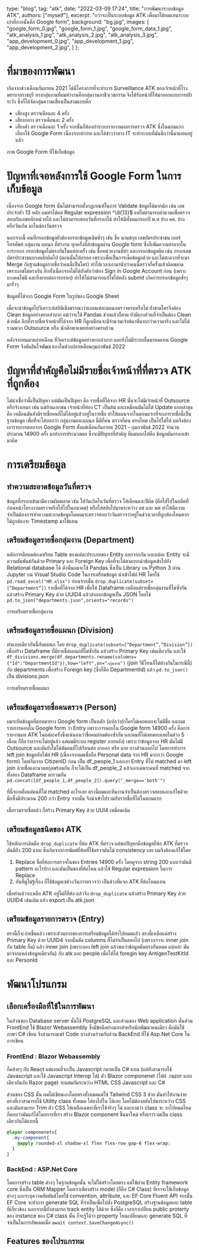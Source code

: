 
  type: "blog",
  tag: "atk",
  date: "2022-03-09 17:24",
  title: "การพัฒนาระบบข้อมูล ATK",
  authors: ["myself"],
  excerpt: "กว่าจะเป็นระบบข้อมูล ATK เพื่อมาใช้ทดแทนระบบเก่าที่กากนั้นคือ Google form",
  background: "bg.jpg",
  images: [
    "google_form_0.jpg",
    "google_form_1.jpg",
    "google_form_data_1.jpg",
    "atk_analysis_1.jpg",
    "atk_analysis_2.jpg",
    "atk_analysis_3.jpg",
    "app_development_0.jpg",
    "app_development_1.jpg",
    "app_development_2.jpg",
  ]
};

# ที่มาของการพัฒนา

เกิดจากช่วงเดือนกันยายน 2021 ได้มีโครงการที่จะทำการ Surveillance ATK ของเจ้าหน้าที่โรงพยาบาลราชบุรี ทางกลุ่มงานที่ผมทำงานคือกลุ่มงานอาชีวเวชกรรม จึงได้รับหน้าที่ให้มาออกแบบการเฝ้าระวัง
ซึ่งก็ได้จัดกลุ่มความเสี่ยงเป็นสามแบบคือ

- เสี่ยงสูง ตรวจเดือนละ 4 ครั้ง
- เสี่ยงกลาง ตรวจเดือนละ 2 ครั้ง
- เสี่ยงต่ำ ตรวจเดือนละ 1 ครั้ง
  จากนั้นก็ต้องทำระบบรายงานผลการตรวจ ATK ซึ่งในตอนแรกเลือกใช้ Google Form เนื่องจากทำง่าย และได้ข่าวว่าทาง IT จะทำระบบที่มันดีกว่านี้มาแทนอยู่แล้ว

<div className="image-container">
  <GatsbyImage
    image={props.images[0].childImageSharp.gatsbyImageData}
    alt="poster"
  />
  <GatsbyImage
    image={props.images[1].childImageSharp.gatsbyImageData}
    alt="poster"
  />
  <div>ภาพ Google Form ที่ใช้เก็บข้อมูล</div>
</div>

# ปัญหาที่เจอหลังการใช้ Google Form ในการเก็บข้อมูล

เนื่องจาก Google form นั้นไม่สามารถตั้งกฎเกณฑ์ในการ Validate ข้อมูลได้มากนัก เช่น เลขประจำตัว 13 หลัก ผมทำได้แค่ Regular expression ^\d{13}$ แต่ไม่สามารถคำนวนเพื่อตรวจสอบกับเลขหลักหน่วยได้ และไม่สามารถสอบวันที่กรอกได้ ทำให้มีทั้งคนกรอกปี พ.ศ บ้าง คศ. บ้าง หรือวันเกิด มาในช่องวันตรวจ

นอกจากนี้ คนที่กรอกข้อมูลยังต้องกรอกข้อมูลเดิมซ้ำๆ เช่น ชื่อ นามสกุล เลขบัตรประชาชน เบอร์โทรศัพท์ กลุ่มงาน แผนก ที่ทำงาน ทุกครั้งที่ส่งข้อมูลผ่าน Google form ซึ่งก็เพิ่มความลำบากในการกรอก กรอกข้อมูลไม่ตรงกันในแต่ละครั้ง เช่น ชื่อหน่วยงานที่ทำ และกรอกข้อมูลผิด เช่น กรอกเลขบัตรประชาชนบางหลักผิดไป (ตอนนั้นให้กรอก เพราะเพื่อเป็นการเช็คข้อมูลด้วย และไม่สะดวกที่จะมา Merge กับฐานข้อมูลรายชื่อว่าคนนี้เป็นใคร) ทำให้เวลาเอามานับว่าคนนี้ตรวจกี่ครั้งแล้วผิดพลาด เพราะเลขไม่ตรงกัน อีกทั้งเนื่องจากไม่ได้บังคับว่าต้อง Sign in Google Account ก่อน (เพราะบางคนไม่มี และยิ่งยากต่อการกรอก) ทำให้ไม่สามารถแก้ไขได้หลัง submit เกิดการกรอกข้อมูลซ้ำๆ มารัวๆ

<div className="image-container">
  <GatsbyImage
    image={props.images[2].childImageSharp.gatsbyImageData}
    alt="poster"
  />
  <p>ข้อมูลที่ได้จาก Google Form ในรูปของ Google Sheet</p>
</div>

เมื่อจะนำข้อมูลไปวิเคราะห์สถิติเชิงพรรณาว่าแบบแต่ละแผนกตรวจครบหรือไม่ ยังขาดใครจึงต้อง Clean ข้อมูลอย่างยากลำบาก แม้ว่าจะใช้ Pandas ช่วยแล้วก็ตาม ยังมีบางส่วนที่จำเป็นต้อง Clean ด้วยมือ อีกทั้งรายชื่อเจ้าหน้าที่ได้จาก HR ก็ดูเหมือนจะมีจำนวนเจ้าห้นาที่มากกว่าความจริง และไม่ได้รวมพวก Outsource หรือ นักศึกษาแพทย์อย่างครบถ้วน

หลังจากทนมาหลายเดือน ที่วิเคราะห์ข้อมูลอย่างยากลำบาก และยังไม่มีระบบอื่นมาทดแทน Google Form จึงตัดสินใจพัฒนาเองในช่วงปลายเดือนกุมภาพันธ์ 2022

# ปํญหาที่สำคัญคือไม่มีรายชื่อเจ้าหน้าที่ที่ตรวจ ATK ที่ถูกต้อง

ไม่น่าเชื่อว่านี้เป็นปัญหา แต่มันเป็นปัญหา คือ รายชื่อที่ได้จาก HR นั้นจะไม่มีเจ้าหน้าที่ Outsource หรือจ้างเหมา เช่น แม่บ้านเอกชน เจ้าหน้าที่ห้อง CT เป็นต้น และเหมือนมันไม่ได้ Update แบบล่าสุดคือ เหมือนมันยังมีรายชื่อคนที่ไม่ได้อยู่แล้วอยู่ในรายชื่อ ทำให้แผนจากในตอนแรกที่จะเอารายชื่อนี้เป็นฐานข้อมูล เพื่อที่จะได้บอกว่า กลุ่มงานและแผนก นี้มีกี่คน ตรวจกี่คน ครบไหม เป็นไปไม่ได้ ผมจึงต้องเอารายการตอบจาก Google Form ตั้งแต่เดือนกันยายน 2021 - กุมภาพันธ์ 2022 จำนวนประมาณ 14900 ครั้ง มาทำการประมวลผล ซึ่งจะมีปัญหาที่สำคัญ ที่ผมบอกไปคือ ข้อมูลมันกรอกเข้ามาผิด

# การเตรียมข้อมูล

## ทำความสะอาดข้อมูลวันที่ตรวจ

ข้อมูลที่กรอกเข้ามามีความผิดพลาด เช่น ใส่วันเกิดในวันที่ตรวจ ใส่เดือนและปีผิด (คือใส่ไปในอดีตที่ก่อนหน้าโครงงานตรวจหรือใส่ไปในอนาคต) หรือใส่สลับไปมาหระหว่าง คส และ พศ
ทำให้มีความจำเป็นต้องการทำความสะอาดข้อมูลโดยผมจะตรวจสอบว่าวันตรวจว่าอยู่ในช่วงเวลาที่ถูกต้องไหมหากไม่ถูกต้องจะ Timestamp มาใช้แทน 

## เตรียมข้อมูลรายชื่อกลุ่มงาน (Department)

หลักการคือผมต้องเตรียม Table ของแต่ละประเภทของ Entity แยกจากกัน และแต่ละ Entity จะมีความสัมพันธ์กันด้วย Primary และ Foreign Key เพื่อที่จะได้สามารถนำข้อมูลเข้าไปยัง Relational database ได้ ดังนั้นผมจะใช้ Pandas ซึ่งเป็น Library บน Python 3 ผ่าน Jupyter บน Visual Studio Code ในการเตรียมข้อมูล นำเข้าไฟล์ HR โดยใช้ `pd.read_excel("HR.xlsx")` ก่อนจากนั้น `drop_duplicate(subset=[“Department”])` รายชื่อที่ได้จาก HR เพื่อให้ Dataframe เหลือแต่รายชื่อกลุ่มงานที่ไม่ซ้ำกัน แล้วสร้าง Primary Key ด้วย UUID4 แล้วส่งออกข้อมูลเป็น JSON โดยใช่ `pd.to_json("departments.json",orients="records")`

<div className="image-container">
  <GatsbyImage
    image={props.images[7].childImageSharp.gatsbyImageData}
    alt="poster"
  />
  <p>การเตรียมรายชื่อกลุ่มงาน</p>
</div>

## เตรียมข้อมูลรายชื่อแผนก (Division)

ทำแบบเดียวกันนี้กับแผนก โดย `drop_duplicate(subset=[“Department”,”Division”])` เพื่อสร้าง Dataframe ที่มีรายชื่อแผนกที่ไม่ซ้ำกัน แล้วสร้าง Primary Key เช่นเดียวกัน และใช้ `df_divisions.merge(df_departments.rename(columns={"Id":"DepartmentId"}),how="left",on="กลุ่มงาน")` (join วิธีไหนก็ไม่ต่างกันในกรณีนี้) กับ departments เพื่อสร้าง Foreign key (ซึ่งก็คือ DepartmentId) แล้ว `pd.to_json()` เป็น divisions.json

<div className="image-container">
  <GatsbyImage
    image={props.images[8].childImageSharp.gatsbyImageData}
    alt="poster"
  />
  <p>การเตรียมรายชื่อแผนก</p>
</div>

## เตรียมข้อมูลรายชื่อคนตรวจ (Person)

ผมจะยึดข้อมูลที่ตอบมาทาง Google form เป็นหลัก (แปลว่าถ้าใครไม่เคยตอบจะไม่มีชื่อ และผมรายการตอบใน Google form ว่า Entry เพราะการตอบใน Google form 14900 ครั้ง คือการรายงานผล ATK ในแต่ละครั้งซึ่งแน่นอนว่าชื่อคนย่อมต้องซ้ำกัน และคนที่ไม่เคยตอบเลยในช่วง 5 เดือน ก็ถือว่าอาจจะไม่อยู่แล้ว แต่ผมมีระบบ register ภายหลัง) เพราะว่าข้อมูลจาก HR มันไม่มี Outsource และมันยังไม่ได้ตัดคนที่ไปเรียนต่อ ลาออก หรือ ตาย บางส่วนออกไป โดยการทำการ left join ข้อมูลกับไฟล์ HR (เนื่องจากผมเชื่อถือ Personal data จาก HR มากกว่า Google form) โดยเริ่มจาก CitizenID ก่อน เป็น df_people_1 และเอา Entry ที่ไม่ matched มา left join ด้วยชื่อและนามสกุลพร้อมกัน ก็จะได้เป็น df_people_2 แล้วเอาเฉพาะคนที่ matched จากทั้งสอง Dataframe มารวมกัน `pd.concat([df_people_1,df_people_2]).query("_merge=='both'")`

ที่นี้จะเหลือแต่คนที่ไม่ matched อะไรเลย ตรงนี้ผมและทีมงานจำเป็นต้องตรวจสอบและแก้ไขด้วยมือซึ่งมีประมาณ 200 กว่า Entry 
จากนั้น จึงนำเข้าไปรวมกับรายชื่อที่ได้ในตอนแรก

เมื่อรวมรายชื่อแล้ว ก็สร้าง Primary Key ด้วย UUI4 เหมือนเดิม

## เตรียมข้อมูลชนิดของ ATK

ใช้หลักการเดิมคือ `drop_duplicate` ยี่ห้อ ATK ที่ตรวจ แต่พบปัญหาคือข้อมูลยี่ห้อ ATK ที่ตรวจ มันมีถึง 200 แบบ ซึ่งเกิดจากการพิมพ์ยี่ห้อที่ใช้ดรวจมันไม่ consistency เลย ผมจึงต้องแก้ไข้โดย
1. Replace ชื่อยี่ห้อการตรวจในของ Entries 14900 ครั้ง โดยดูจาก string 200 แบบว่ามันมี pattern อะไรบ้าง และมันเป็นของยี่ห้อไหน แล้วใช้ Regular expression ในการ Replace
2. อันที่ดูไม่รู้เรื่อง ก็ใช้ข้อมูลเฃช่วงวันการตรวจว่า เป็นช่วงที่แจก ATK ยี่ห้อไหนแทน

เมื่อทำแล้วจะเหลือ ATK อยู่ไม่กี่ยี่ห้อ แล้วจึง `drop_duplicate` แล้วสร้าง Primary Key ด้วย UUID4 เช่นเดิม แล้ว export เป็น atk.json

## เตรียมข้อมูลรายการตรวจ (Entry)

ตรงนี้ก็จะง่ายขึ้นแล้ว เพราะส่วนยากของการเตรียมข้อมูลได้ทำไปหมดแล้ว ตรงนี้เหลือแค่สร้าง Primary Key ด้วย UUID4 จากนั้นตัด columns ที่ไม่จำเป็นออกไป (เพราะเราจะ inner join กับ table อื่น) แล้ว inner join (เพราะลอง left join แล้วพบว่าข้อมูลมันตรงกันหมด แน่หล่ะ มันมาจากแหล่งข้อมูลเดียวกัน) กับ atk และ people เพื่อให้ได้ foregin key AntigenTestKitId และ PersonId

# พัฒนาโปรแกรม

## เลือกเครื่องมือที่ใช้ในการพัฒนา

ในส่วนของ Database server นั้นใช้ PostgreSQL และส่วนของ Web application นั้นส่วน FrontEnd ใช้ Blazor Webassembly ซึ่งมีข้อดีอย่างมากสำหรับนักพัฒนาคนเดียว คือมันใช้ภาษา C# เขียน จึงสามารถแชร์ Code บางส่วนร่วมกับส่วน BackEnd ที่ใช้ Asp.Net Core ในการเขียน

### FrontEnd : Blazor Webassembly

ก็คล้ายๆ กับ React แต่แทนที่จะเป็น Javascript กลายเป็น C# แทน (แต่ยังสามารถใช้ Javascript และใช้ Javascript Interop ได้) ตัว Blazor componenet (ไฟล์ .razor แบบเดียวกันกับ Razor page) จะผสมกันระหว่าง HTML CSS Javascript และ C# 

ส่วนของ CSS นั้น ผมไม่เขียนเองโดยตรงทั้งหมดแต่ใช้ Tailwind CSS 3 ช่วย มันทำให้งานง่ายตรงที่เราสามารถใช้ Utility class ทั้งหมด ใส่ลงไปใน <tag class="" /> ได้เลย โดยไม่ต้องสลับไปมาระหว่าง CSS และมันสามารถ Trim ตัว CSS ให้เหลือเฉพาะที่เราใช้จริงๆ ได้ และถามว่า class จะ รกไปหมดไหม ก็ตอบว่ามันแก้ได้โดยการที่เรา สร้าง Blazor component ขึ้นมาใหม่ หรือเรารวมเป็น class เดียวกันได้แบบนี้
```css
@layer componenets{
  .my-component{
    @apply rounded-xl shadow-xl flex flex-row gap-6 flex-wrap;
  }
}
```

### BackEnd : ASP.Net Core

โดยการสร้าง table ต่างๆ ในฐานข้อมูลนั้น จะไม่ได้สร้างโดยตรง แต่ใช้ผ่าน Entity framework core ซึ่งเป็น ORM Mapper โดยเราเพียงสร้าง model (ก็คือ C# Class) ที่เราจะใช้เก็บข้อมูลต่างๆ และระบุความสัมพันธ์โดยใช้ convention, attribute, และ EF Core Fluent API จากนั้น EF Core จะทำการ generate SQL ที่จำเป็นเพื่อไปสั่ง PostgreSQL สร้างฐานข้อมูลและ table ทีเ่กี่ยวข้อง นอกจากนี้ยังสามารถ track entity ได้ด้วย ซึ่งก็คือ เวลาเราเปลี่ยน public proterty ของ instance ของ C# class นั้น ก็จะรู้ได้ว่า property ไหนเปลี่ยนและ generate SQL ที่จำเป็นในการอัพเดตเมื่อ `await context.SaveChangeAsync()`

## Features ของโปรแกรทม